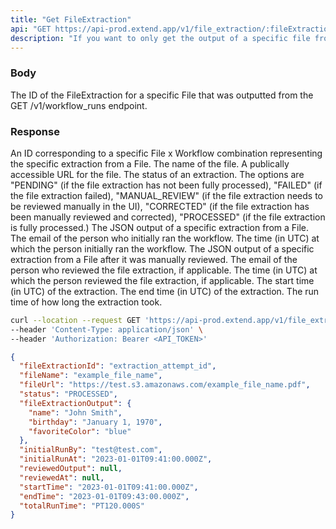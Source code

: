 ```yaml
---
title: "Get FileExtraction"
api: "GET https://api-prod.extend.app/v1/file_extraction/:fileExtractionId"
description: "If you want to only get the output of a specific file from a WorkflowRun, you can use this endpoint."
---
```


### Body

<ParamField body="fileExtractionId" type="string">
  The ID of the FileExtraction for a specific File that was outputted from the GET /v1/workflow_runs endpoint.
</ParamField>

### Response
  <ResponseField name="fileExtractionId" type="string">
    An ID corresponding to a specific File x Workflow combination representing the specific extraction from a File.
  </ResponseField>

  <ResponseField name="fileName" type="string">
    The name of the file.
  </ResponseField>

  <ResponseField name="fileUrl" type="string">
    A publically accessible URL for the file.
  </ResponseField>

  <ResponseField name="status" type="string">
    The status of an extraction. The options are "PENDING" (if the file extraction has not been fully processed), "FAILED" (if the file extraction failed), "MANUAL_REVIEW" (if the file extraction needs to be reviewed manually in the UI), "CORRECTED" (if the file extraction has been manually reviewed and corrected), "PROCESSED" (if the file extraction is fully processed.)
  </ResponseField>

  <ResponseField name="fileExtractionOutput" type="object">
    The JSON output of a specific extraction from a File.
  </ResponseField>

  <ResponseField name="initialRunBy" type="string">
    The email of the person who initially ran the workflow.
  </ResponseField>

  <ResponseField name="initialRunAt" type="string">
    The time (in UTC) at which the person initially ran the workflow.
  </ResponseField>

  <ResponseField name="reviewedOutput" type="object">
    The JSON output of a specific extraction from a File after it was manually reviewed.
  </ResponseField>

  <ResponseField name="reviewedBy" type="string | null">
    The email of the person who reviewed the file extraction, if applicable.
  </ResponseField>

  <ResponseField name="reviewedAt" type="string | null">
    The time (in UTC) at which the person reviewed the file extraction, if applicable.
  </ResponseField>

  <ResponseField name="startTime" type="string">
    The start time (in UTC) of the extraction.
  </ResponseField>

  <ResponseField name="endTime" type="string">
    The end time (in UTC) of the extraction.
  </ResponseField>

  <ResponseField name="totalRunTime" type="object">
    The run time of how long the extraction took.
  </ResponseField>

<RequestExample>

```bash Example Request
curl --location --request GET 'https://api-prod.extend.app/v1/file_extraction/:fileExtractionId' \
--header 'Content-Type: application/json' \
--header 'Authorization: Bearer <API_TOKEN>'
```

</RequestExample>

<ResponseExample>

```json Response
{
  "fileExtractionId": "extraction_attempt_id",
  "fileName": "example_file_name",
  "fileUrl": "https://test.s3.amazonaws.com/example_file_name.pdf",
  "status": "PROCESSED",
  "fileExtractionOutput": {
    "name": "John Smith",
    "birthday": "January 1, 1970",
    "favoriteColor": "blue"
  },
  "initialRunBy": "test@test.com",
  "initialRunAt": "2023-01-01T09:41:00.000Z",
  "reviewedOutput": null,
  "reviewedAt": null,
  "startTime": "2023-01-01T09:41:00.000Z",
  "endTime": "2023-01-01T09:43:00.000Z",
  "totalRunTime": "PT120.000S"
}
```

</ResponseExample>

